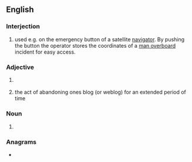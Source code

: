 {{also|mob|Mob|-mob}}
==English==

===Interjection===
{{en-interj}}

# {{lb|en|nautical}} {{initialism of|en|[[man overboard]]|dot=,}} used e.g. on the emergency button of a satellite [[navigator]]. By pushing the button the operator stores the coordinates of a [[man overboard]] incident for easy access.

===Adjective===
{{en-adj|-}}

# {{lb|en|dentistry}} {{initialism of|en|[[mesio]] [[occlusal]] [[buccal]]}}
# {{init of|en|[[missing]] on [[blog]]|dot=,}} the act of abandoning ones blog (or weblog) for an extended period of time

===Noun===
{{en-noun}}

# {{init of|en|[[mother]] of the [[bride]]}}

===Anagrams===
* {{anagrams|en|a=bmo|BMO|BOM|BoM|MBO|OMB}}